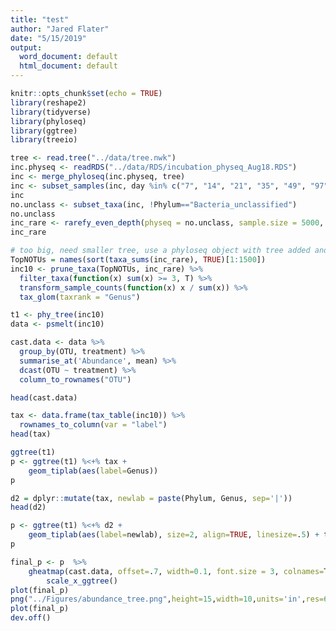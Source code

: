 ```yaml
---
title: "test"
author: "Jared Flater"
date: "5/15/2019"
output:
  word_document: default
  html_document: default
---
```


```r
knitr::opts_chunk$set(echo = TRUE)
library(reshape2)
library(tidyverse)
library(phyloseq)
library(ggtree)
library(treeio)
```
```r
tree <- read.tree("../data/tree.nwk")
inc.physeq <- readRDS("../data/RDS/incubation_physeq_Aug18.RDS")
inc <- merge_phyloseq(inc.physeq, tree)
inc <- subset_samples(inc, day %in% c("7", "14", "21", "35", "49", "97"))
inc
no.unclass <- subset_taxa(inc, !Phylum=="Bacteria_unclassified")
no.unclass
inc_rare <- rarefy_even_depth(physeq = no.unclass, sample.size = 5000, rngseed = 3242343, verbose = F)
inc_rare
```

```r
# too big, need smaller tree, use a phyloseq object with tree added and then only use one phyla
TopNOTUs = names(sort(taxa_sums(inc_rare), TRUE)[1:1500])
inc10 <- prune_taxa(TopNOTUs, inc_rare) %>%
  filter_taxa(function(x) sum(x) >= 3, T) %>%
  transform_sample_counts(function(x) x / sum(x)) %>%
  tax_glom(taxrank = "Genus")

t1 <- phy_tree(inc10)
data <- psmelt(inc10) 
```

```r
cast.data <- data %>% 
  group_by(OTU, treatment) %>% 
  summarise_at('Abundance', mean) %>% 
  dcast(OTU ~ treatment) %>%
  column_to_rownames("OTU")

head(cast.data)  
```

```r
tax <- data.frame(tax_table(inc10)) %>%
  rownames_to_column(var = "label")
head(tax)
```
```r
ggtree(t1)
p <- ggtree(t1) %<+% tax +
    geom_tiplab(aes(label=Genus))
p
```
```r
d2 = dplyr::mutate(tax, newlab = paste(Phylum, Genus, sep='|'))
head(d2)

p <- ggtree(t1) %<+% d2 +
    geom_tiplab(aes(label=newlab), size=2, align=TRUE, linesize=.5) + theme_tree()
p

final_p <- p  %>%
    gheatmap(cast.data, offset=.7, width=0.1, font.size = 3, colnames=T, colnames_angle=-45, hjust=0) %>%
        scale_x_ggtree()
plot(final_p)
png("../Figures/abundance_tree.png",height=15,width=10,units='in',res=600)
plot(final_p)
dev.off()
```

